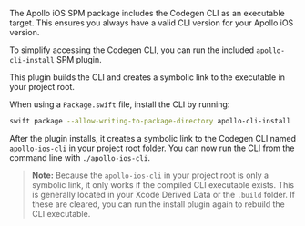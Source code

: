 The Apollo iOS SPM package includes the Codegen CLI as an executable target. This ensures you always have a valid CLI version for your Apollo iOS version.

To simplify accessing the Codegen CLI, you can run the included `apollo-cli-install` SPM plugin.

This plugin builds the CLI and creates a symbolic link to the executable in your project root.

When using a `Package.swift` file, install the CLI by running:

```bash
swift package --allow-writing-to-package-directory apollo-cli-install
```

After the plugin installs, it creates a symbolic link to the Codegen CLI named `apollo-ios-cli` in your project root folder. You can now run the CLI from the command line with `./apollo-ios-cli`.

> **Note:** Because the `apollo-ios-cli` in your project root is only a symbolic link, it only works if the compiled CLI executable exists. This is generally located in your Xcode Derived Data or the `.build` folder. If these are cleared, you can run the install plugin again to rebuild the CLI executable.
